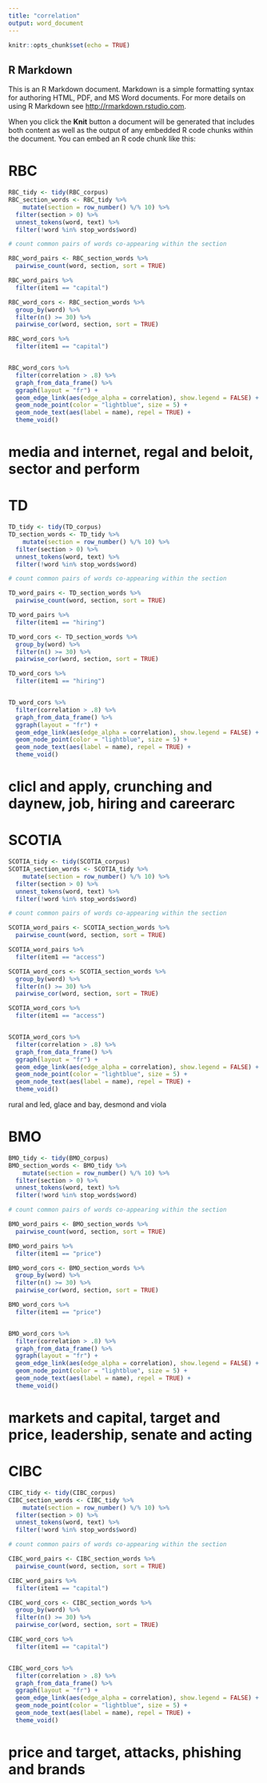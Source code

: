 ---
title: "correlation"
output: word_document
---

```{r setup, include=FALSE}
knitr::opts_chunk$set(echo = TRUE)
```

## R Markdown

This is an R Markdown document. Markdown is a simple formatting syntax for authoring HTML, PDF, and MS Word documents. For more details on using R Markdown see <http://rmarkdown.rstudio.com>.

When you click the **Knit** button a document will be generated that includes both content as well as the output of any embedded R code chunks within the document. You can embed an R code chunk like this:

# RBC


```{r}

RBC_tidy <- tidy(RBC_corpus)
RBC_section_words <- RBC_tidy %>%
    mutate(section = row_number() %/% 10) %>%
  filter(section > 0) %>%
  unnest_tokens(word, text) %>%
  filter(!word %in% stop_words$word)

# count common pairs of words co-appearing within the section

RBC_word_pairs <- RBC_section_words %>%
  pairwise_count(word, section, sort = TRUE)

RBC_word_pairs %>%
  filter(item1 == "capital")

RBC_word_cors <- RBC_section_words %>%
  group_by(word) %>%
  filter(n() >= 30) %>%
  pairwise_cor(word, section, sort = TRUE)

RBC_word_cors %>%
  filter(item1 == "capital")


RBC_word_cors %>%
  filter(correlation > .8) %>%
  graph_from_data_frame() %>%
  ggraph(layout = "fr") +
  geom_edge_link(aes(edge_alpha = correlation), show.legend = FALSE) +
  geom_node_point(color = "lightblue", size = 5) +
  geom_node_text(aes(label = name), repel = TRUE) +
  theme_void()
```

# media and internet, regal and beloit, sector and perform


# TD


```{r}

TD_tidy <- tidy(TD_corpus)
TD_section_words <- TD_tidy %>%
    mutate(section = row_number() %/% 10) %>%
  filter(section > 0) %>%
  unnest_tokens(word, text) %>%
  filter(!word %in% stop_words$word)

# count common pairs of words co-appearing within the section

TD_word_pairs <- TD_section_words %>%
  pairwise_count(word, section, sort = TRUE)

TD_word_pairs %>%
  filter(item1 == "hiring")

TD_word_cors <- TD_section_words %>%
  group_by(word) %>%
  filter(n() >= 30) %>%
  pairwise_cor(word, section, sort = TRUE)

TD_word_cors %>%
  filter(item1 == "hiring")


TD_word_cors %>%
  filter(correlation > .8) %>%
  graph_from_data_frame() %>%
  ggraph(layout = "fr") +
  geom_edge_link(aes(edge_alpha = correlation), show.legend = FALSE) +
  geom_node_point(color = "lightblue", size = 5) +
  geom_node_text(aes(label = name), repel = TRUE) +
  theme_void()

```

# clicl and apply, crunching and daynew, job, hiring and careerarc

# SCOTIA

```{r}
SCOTIA_tidy <- tidy(SCOTIA_corpus)
SCOTIA_section_words <- SCOTIA_tidy %>%
    mutate(section = row_number() %/% 10) %>%
  filter(section > 0) %>%
  unnest_tokens(word, text) %>%
  filter(!word %in% stop_words$word)

# count common pairs of words co-appearing within the section

SCOTIA_word_pairs <- SCOTIA_section_words %>%
  pairwise_count(word, section, sort = TRUE)

SCOTIA_word_pairs %>%
  filter(item1 == "access")

SCOTIA_word_cors <- SCOTIA_section_words %>%
  group_by(word) %>%
  filter(n() >= 30) %>%
  pairwise_cor(word, section, sort = TRUE)

SCOTIA_word_cors %>%
  filter(item1 == "access")


SCOTIA_word_cors %>%
  filter(correlation > .8) %>%
  graph_from_data_frame() %>%
  ggraph(layout = "fr") +
  geom_edge_link(aes(edge_alpha = correlation), show.legend = FALSE) +
  geom_node_point(color = "lightblue", size = 5) +
  geom_node_text(aes(label = name), repel = TRUE) +
  theme_void()

```

rural and led, glace and bay, desmond and viola

# BMO

```{r}
BMO_tidy <- tidy(BMO_corpus)
BMO_section_words <- BMO_tidy %>%
    mutate(section = row_number() %/% 10) %>%
  filter(section > 0) %>%
  unnest_tokens(word, text) %>%
  filter(!word %in% stop_words$word)

# count common pairs of words co-appearing within the section

BMO_word_pairs <- BMO_section_words %>%
  pairwise_count(word, section, sort = TRUE)

BMO_word_pairs %>%
  filter(item1 == "price")

BMO_word_cors <- BMO_section_words %>%
  group_by(word) %>%
  filter(n() >= 30) %>%
  pairwise_cor(word, section, sort = TRUE)

BMO_word_cors %>%
  filter(item1 == "price")


BMO_word_cors %>%
  filter(correlation > .8) %>%
  graph_from_data_frame() %>%
  ggraph(layout = "fr") +
  geom_edge_link(aes(edge_alpha = correlation), show.legend = FALSE) +
  geom_node_point(color = "lightblue", size = 5) +
  geom_node_text(aes(label = name), repel = TRUE) +
  theme_void()

```

# markets and capital, target and price, leadership, senate and acting

# CIBC

```{r}
CIBC_tidy <- tidy(CIBC_corpus)
CIBC_section_words <- CIBC_tidy %>%
    mutate(section = row_number() %/% 10) %>%
  filter(section > 0) %>%
  unnest_tokens(word, text) %>%
  filter(!word %in% stop_words$word)

# count common pairs of words co-appearing within the section

CIBC_word_pairs <- CIBC_section_words %>%
  pairwise_count(word, section, sort = TRUE)

CIBC_word_pairs %>%
  filter(item1 == "capital")

CIBC_word_cors <- CIBC_section_words %>%
  group_by(word) %>%
  filter(n() >= 30) %>%
  pairwise_cor(word, section, sort = TRUE)

CIBC_word_cors %>%
  filter(item1 == "capital")


CIBC_word_cors %>%
  filter(correlation > .8) %>%
  graph_from_data_frame() %>%
  ggraph(layout = "fr") +
  geom_edge_link(aes(edge_alpha = correlation), show.legend = FALSE) +
  geom_node_point(color = "lightblue", size = 5) +
  geom_node_text(aes(label = name), repel = TRUE) +
  theme_void()

```

# price and target, attacks, phishing and brands
